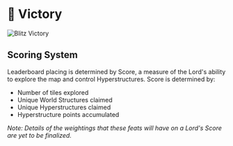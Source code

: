 # 👑 Victory

<img src="/images/covers/07.png" alt="Blitz Victory" className="w-full rounded-lg my-6" />

## Scoring System

Leaderboard placing is determined by Score, a measure of the Lord's ability to explore the map and control
Hyperstructures. Score is determined by:

- Number of tiles explored
- Unique World Structures claimed
- Unique Hyperstructures claimed
- Hyperstructure points accumulated

_Note: Details of the weightings that these feats will have on a Lord's Score are yet to be finalized._
